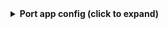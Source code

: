 <details>
  <summary><b>Port app config (click to expand)</b></summary>

  ```yaml showLineNumbers
deleteDependentEntities: true
resources:
  - kind: repository
    selector:
      query: 'true'
    port:
      entity:
        mappings:
          identifier: .name
          title: .name
          blueprint: '"githubRepository"'
          properties:
            description: if .description then .description else "" end
            visibility: if .private then "private" else "public" end
            defaultBranch: .default_branch
            readme: file://README.md
            url: .html_url
            language: if .language then .language else "" end
  - kind: file
    selector:
      query: 'true'
      files:
        - path: 'README.md'
          organization: my-org  # Optional if githubOrganization is set; required if not set
          repos:
            - name: test-repo
              branch: main
    port:
      entity:
        mappings:
          identifier: .name
          title: .name
          blueprint: '"files"'
          properties:
            name: .name
            path: .path
          relations:
            repository: .repository.name
  ```
</details>
